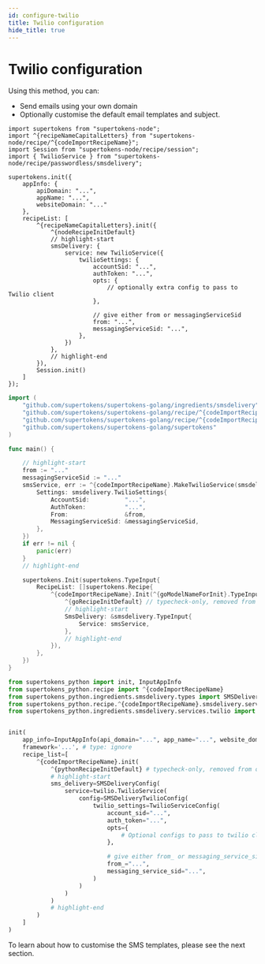 ```yaml
---
id: configure-twilio
title: Twilio configuration
hide_title: true
---
```


<!-- COPY DOCS -->
<!-- ./passwordless/sms-delivery/twilio/configure-twilio.mdx -->


# Twilio configuration

Using this method, you can:
- Send emails using your own domain
- Optionally customise the default email templates and subject.

<BackendSDKTabs>
<TabItem value="nodejs">

```tsx
import supertokens from "supertokens-node";
import ^{recipeNameCapitalLetters} from "supertokens-node/recipe/^{codeImportRecipeName}";
import Session from "supertokens-node/recipe/session";
import { TwilioService } from "supertokens-node/recipe/passwordless/smsdelivery";

supertokens.init({
    appInfo: {
        apiDomain: "...",
        appName: "...",
        websiteDomain: "..."
    },
    recipeList: [
        ^{recipeNameCapitalLetters}.init({
            ^{nodeRecipeInitDefault}
            // highlight-start
            smsDelivery: {
                service: new TwilioService({
                    twilioSettings: {
                        accountSid: "...",
                        authToken: "...",
                        opts: {
                            // optionally extra config to pass to Twilio client
                        },

                        // give either from or messagingServiceSid
                        from: "...",
                        messagingServiceSid: "...",
                    },
                })
            },
            // highlight-end
        }),
        Session.init()
    ]
});
```
</TabItem>
<TabItem value="go">

```go
import (
    "github.com/supertokens/supertokens-golang/ingredients/smsdelivery"
    "github.com/supertokens/supertokens-golang/recipe/^{codeImportRecipeName}"
    "github.com/supertokens/supertokens-golang/recipe/^{codeImportRecipeName}/^{goModelName}"
    "github.com/supertokens/supertokens-golang/supertokens"
)

func main() {

    // highlight-start
    from := "..."
	messagingServiceSid := "..."
	smsService, err := ^{codeImportRecipeName}.MakeTwilioService(smsdelivery.TwilioServiceConfig{
		Settings: smsdelivery.TwilioSettings{
			AccountSid:          "...",
			AuthToken:           "...",
			From:                &from,
			MessagingServiceSid: &messagingServiceSid,
		},
	})
	if err != nil {
		panic(err)
	}
	// highlight-end

	supertokens.Init(supertokens.TypeInput{
		RecipeList: []supertokens.Recipe{
			^{codeImportRecipeName}.Init(^{goModelNameForInit}.TypeInput{
                ^{goRecipeInitDefault} // typecheck-only, removed from output
                // highlight-start
				SmsDelivery: &smsdelivery.TypeInput{
					Service: smsService,
				},
				// highlight-end
			}),
		},
	})
}
```
</TabItem>
<TabItem value="python">

```python
from supertokens_python import init, InputAppInfo
from supertokens_python.recipe import ^{codeImportRecipeName}
from supertokens_python.ingredients.smsdelivery.types import SMSDeliveryConfig
from supertokens_python.recipe.^{codeImportRecipeName}.smsdelivery.services import twilio
from supertokens_python.ingredients.smsdelivery.services.twilio import SMSDeliveryTwilioConfig, TwilioServiceConfig


init(
    app_info=InputAppInfo(api_domain="...", app_name="...", website_domain="..."),
    framework='...', # type: ignore
    recipe_list=[
        ^{codeImportRecipeName}.init(
            ^{pythonRecipeInitDefault} # typecheck-only, removed from output
            # highlight-start
            sms_delivery=SMSDeliveryConfig(
                service=twilio.TwilioService(
                    config=SMSDeliveryTwilioConfig(
                        twilio_settings=TwilioServiceConfig(
                            account_sid="...",
                            auth_token="...",
                            opts={
                                # Optional configs to pass to twilio client
                            },

                            # give either from_ or messaging_service_sid
                            from_="...",
                            messaging_service_sid="...",
                        )
                    )
                )
            )
            # highlight-end
        )
    ]
)
```

</TabItem>
</BackendSDKTabs>

To learn about how to customise the SMS templates, please see the next section.
